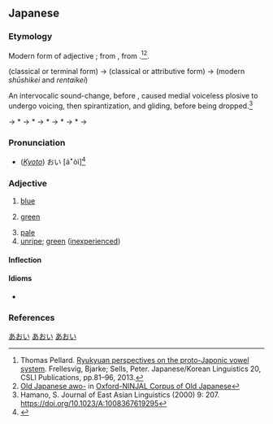 ==Japanese==
{{ja-kanjitab|あお|yomi=k}}

===Etymology=== 
Modern form of {{etyl|ojp|ja|sort=あおい}} adjective {{m|ja|あおし|tr=awosi}}; from {{inh|ja|ojp|-}} {{IPAfont|awo-}}, from {{inh|ja|jpx-pro|*awo}}.<ref>Thomas Pellard.  [https://hal.archives-ouvertes.fr/hal-01289288/document Ryukyuan perspectives on the proto-Japonic vowel system].  Frellesvig, Bjarke; Sells, Peter. Japanese/Korean Linguistics 20, CSLI Publications, pp.81–96, 2013.</ref><ref>[http://npcmj.ninjal.ac.jp/interfaces/cgi-bin/dictionary.sh?search=l007042a&part=n&db=oncoj Old Japanese awo-] in [http://oncoj.ninjal.ac.jp/ Oxford-NINJAL Corpus of Old Japanese]</ref>.

{{IPAfont|⟨awosi⟩}} (classical {{m|ja|終止形|tr=shūshikei}} or terminal form) → {{IPAfont|⟨aoki<sub>1</sub>⟩}} (classical {{m|ja|連体形|tr=rentaikei}} or attributive form) → {{IPAfont|/aoi/}} (modern ''shūshikei'' and ''rentaikei'')

An intervocalic sound-change, before {{IPAchar|/-i, -u, -e, -o/}}, caused medial voiceless plosive {{IPAchar|/-k-/}} to undergo voicing, then spirantization, and gliding, before being dropped.<ref>Hamano, S. Journal of East Asian Linguistics (2000) 9: 207. https://doi.org/10.1023/A:1008367619295</ref>

{{IPAfont|⟨awoki<sub>1</sub>⟩}} → *{{IPAfont|/awokʲi/}} → *{{IPAfont|/awogʲi/}} → *{{IPAfont|/awoɣi/}} → *{{IPAfont|/awoji/}} → *{{IPAfont|/awoi/}} → {{IPAchar|/aoi/}}

===Pronunciation===
{{ja-pron|あおい|acc=2}}
* (''[[w:Kansai dialect|Kyoto]]'') {{overline|あ}}おい [áꜜòì]<ref>{{R:Keihankei}}</ref>

===Adjective===
{{ja-adj|infl=い|あおい|hhira=あをい}}

# [[blue]]
# {{lb|ja|of vegetation or traffic lights}} [[green]]
# [[pale]]
# [[unripe]]; [[green]] ([[inexperienced]])
#: {{ja-usex|おまえはまだ'''青い'''。|おまえ は まだ '''あおい'''。|You're still '''green'''.}}

====Inflection====
{{ja-i|あお}}

====Idioms====
* {{ja-r|隣の芝生は青く見える|となり の しばふ は あおく みえる|gloss=the grass is always greener on the other side}}

===References===
<references/>

[[Category:Japanese basic words|あおい]]
[[Category:ja:Colors|あおい]]
[[Category:ja:JLPT-5|あおい]]